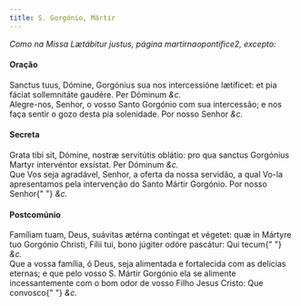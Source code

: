 ```yaml
---
title: S. Gorgónio, Mártir
---
```


<em>Como na Missa Lætábitur justus, página martirnaopontifice2, excepto:</em>

<h4 class="text-center">Oração</h4>
<div class="container-fluid">
  <div class="row">
    <div class="col-6 dropcaps text-justify">
      Sanctus tuus, Dómine, Gorgónius sua nos intercessióne lætíficet: et pia
      fáciat sollemnitáte gaudére. Per Dóminum <em>&c.</em>
    </div>
    <div class="col-6 dropcaps text-justify">
      Alegre-nos, Senhor, o vosso Santo Gorgónio com sua intercessão; e nos faça
      sentir o gozo desta pia solenidade. Por nosso Senhor <em>&c.</em>
    </div>
  </div>
</div>

<h4 class="text-center">Secreta</h4>
<div class="container-fluid">
  <div class="row">
    <div class="col-6 dropcaps text-justify">
      Grata tibi sit, Dómine, nostræ servitútis oblátio: pro qua sanctus
      Gorgónius Martyr intervéntor exsístat. Per Dóminum <em>&c.</em>
    </div>
    <div class="col-6 dropcaps text-justify">
      Que Vos seja agradável, Senhor, a oferta da nossa servidão, a qual Vo-la
      apresentamos pela intervenção do Santo Mártir Gorgónio. Por nosso Senhor{" "}
      <em>&c.</em>
    </div>
  </div>
</div>

<h4 class="text-center">Postcomúnio</h4>
<div class="container-fluid">
  <div class="row">
    <div class="col-6 dropcaps text-justify">
      Famíliam tuam, Deus, suávitas ætérna contíngat et végetet: quæ in Mártyre
      tuo Gorgónio Christi, Fílii tui, bono júgiter odóre pascátur: Qui tecum{" "}
      <em>&c.</em>
    </div>
    <div class="col-6 dropcaps text-justify">
      Que a vossa família, ó Deus, seja alimentada e fortalecida com as delícias
      eternas; e que pelo vosso S. Mártir Gorgónio ela se alimente
      incessantemente com o bom odor de vosso Filho Jesus Cristo: Que convosco{" "}
      <em>&c.</em>
    </div>
  </div>
</div>
